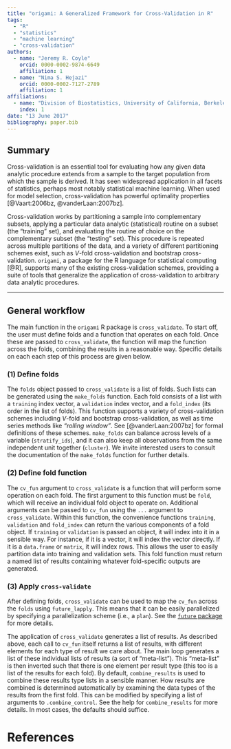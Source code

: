 ```yaml
---
title: "origami: A Generalized Framework for Cross-Validation in R"
tags:
  - "R"
  - "statistics"
  - "machine learning"
  - "cross-validation"
authors:
  - name: "Jeremy R. Coyle"
    orcid: 0000-0002-9874-6649
    affiliation: 1
  - name: "Nima S. Hejazi"
    orcid: 0000-0002-7127-2789
    affiliation: 1
affiliations:
  - name: "Division of Biostatistics, University of California, Berkeley"
    index: 1
date: "13 June 2017"
bibliography: paper.bib
---
```


## Summary

Cross-validation is an essential tool for evaluating how any given data analytic
procedure extends from a sample to the target population from which the sample
is derived. It has seen widespread application in all facets of statistics,
perhaps most notably statistical machine learning.  When used for model
selection, cross-validation has powerful optimality properties
[@Vaart:2006bz, @vanderLaan:2007bz].

Cross-validation works by partitioning a sample into complementary subsets,
applying a particular data analytic (statistical) routine on a subset (the
"training" set), and evaluating the routine of choice on the complementary
subset (the "testing" set). This procedure is repeated across multiple
partitions of the data, and a variety of different partitioning schemes exist,
such as $V$-fold cross-validation and bootstrap cross-validation. `origami`, a
package for the R language for statistical computing [@R], supports many of the
existing cross-validation schemes, providing a suite of tools that generalize
the application of cross-validation to arbitrary data analytic procedures.

---

## General workflow

The main function in the `origami` R package is `cross_validate`. To start off,
the user must define folds and a function that operates on each fold. Once
these are passed to `cross_validate`, the function will map the function across
the folds, combining the results in a reasonable way. Specific details on each
each step of this process are given below.

### (1) Define folds

The `folds` object passed to `cross_validate` is a list of folds. Such lists can
be generated using the `make_folds` function. Each fold consists of a list
with a `training` index vector, a `validation` index vector, and a `fold_index`
(its order in the list of folds). This function supports a variety of
cross-validation schemes including $V$-fold and bootstrap cross-validation, as
well as time series methods like _"rolling window"_. See [@vanderLaan:2007bz]
for formal definitions of these schemes. `make_folds` can balance across levels
of a variable (`stratify_ids`), and it can also keep all observations from the
same independent unit together (`cluster`). We invite interested users to
consult the documentation of the `make_folds` function for further details.

### (2) Define fold function

The `cv_fun` argument to `cross_validate` is a function that will perform some
operation on each fold. The first argument to this function must be `fold`,
which will receive an individual fold object to operate on. Additional arguments
can be passed to `cv_fun` using the `...` argument to `cross_validate`. Within
this function, the convenience functions `training`, `validation` and
`fold_index` can return the various components of a fold object. If `training`
or `validation` is passed an object, it will index into it in a sensible way.
For instance, if it is a vector, it will index the vector directly. If it is a
`data.frame` or `matrix`, it will index rows. This allows the user to easily
partition data into training and validation sets. This fold function must return
a named list of results containing whatever fold-specific outputs are generated.

### (3) Apply `cross-validate`

After defining folds, `cross_validate` can be used to map the `cv_fun` across
the `folds` using `future_lapply`. This means that it can be easily parallelized
by specifying a parallelization scheme (i.e., a `plan`). See the [`future`
package](https://github.com/HenrikBengtsson/future) for more details.

The application of `cross_validate` generates a list of results. As described
above, each call to `cv_fun` itself returns a list of results, with different
elements for each type of result we care about. The main loop generates a list
of these individual lists of results (a sort of "meta-list"). This "meta-list"
is then inverted such that there is one element per result type (this too is a
list of the results for each fold). By default, `combine_results` is used to
combine these results type lists in a sensible manner. How results are combined
is determined automatically by examining the data types of the results from the
first fold. This can be modified by specifying a list of arguments to
`.combine_control`. See the help for `combine_results` for more details. In
most cases, the defaults should suffice.

\newpage

# References
